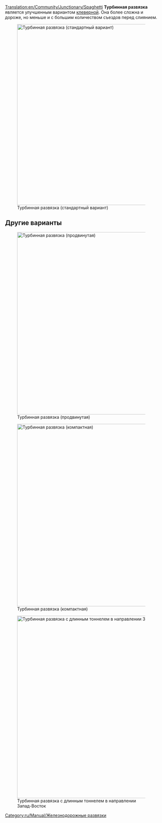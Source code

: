 [[Translation:en/Community/Junctionary/Spaghetti]]
{{ru/Community/Junctionary/Меню развязки}}
'''Турбинная развязка''' является улучшенным вариантом [[ru/Community/Junctionary/Клеверная|клеверной]].  Она более сложна и дороже, но меньше и с большим количеством съездов перед слиянием.

[[File:en/Community/Junctionary/Spaghetti.png|none|thumb|595px|Турбинная развязка (стандартный вариант)]]

{{ru/Community/Junctionary/Критерии развязки|Дорого|3|1|0|1|1|0|1|0|0|2|0||Сломанные поезда блокирует только левые повороты одного направления.|
*Одновременно может пропускать большое количество поездов.
*Функционирует как U-развязка в 2 из 4 главных направлений.
*Занимает много места.
*Trains merge before they split in one axis.
*Делайте длину поворотов такой, чтобы Ваши составы помещались в них полностью и не блокировали поезда на основной линии.
*Площадь: 16 x 16 клеток.
}}

==Другие варианты==
[[File:en/Community/Junctionary/Spaghetti 2.png|none|thumb|600px|Турбинная развязка (продвинутая)]]

[[File:en/Community/Junctionary/Spaghetti compact.jpeg|none|thumb|600px|Турбинная развязка (компактная)]]

[[File:en/Community/Junctionary/Altered spaghetti.png|none|thumb|600px|Турбинная развязка с длинным тоннелем в направлении Запад-Восток]]

[[Category:ru/Manual/Железнодорожные развязки]]